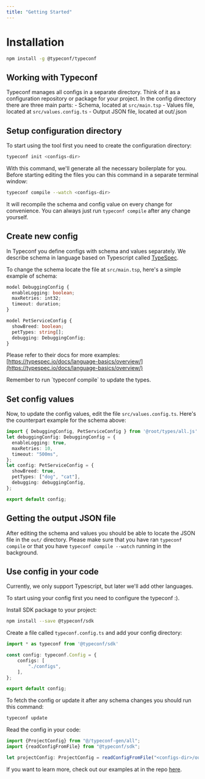 ```yaml
---
title: "Getting Started"
---
```


# Installation

```bash
npm install -g @typeconf/typeconf
```

## Working with Typeconf

Typeconf manages all configs in a separate directory. Think of it as a
configuration repository or package for your project. In the config directory
there are three main parts:
    - Schema, located at `src/main.tsp`
    - Values file, located at `src/values.config.ts`
    - Output JSON file, located at out/<config-name>.json

## Setup configuration directory

To start using the tool first you need to create the configuration directory:

```bash
typeconf init <configs-dir>
```

With this command, we'll generate all the necessary boilerplate for you. Before
starting editing the files you can this command in a separate terminal window:

```bash
typeconf compile --watch <configs-dir>
```

It will recompile the schema and config value on every change for convenience.
You can always just run `typeconf compile` after any change yourself.

## Create new config

In Typeconf you define configs with schema and values separately. We describe
schema in language based on Typescript called [TypeSpec](https://typespec.io).

To change the schema locate the file at `src/main.tsp`, here's a simple example of schema:

```typescript
model DebuggingConfig {
  enableLogging: boolean;
  maxRetries: int32;
  timeout: duration;
}

model PetServiceConfig {
  showBreed: boolean;
  petTypes: string[];
  debugging: DebuggingConfig;
}
```

Please refer to their docs for more examples:
[https://typespec.io/docs/language-basics/overview/](https://typespec.io/docs/language-basics/overview/)

<Info>
  Remember to run `typeconf compile` to update the types.
</Info>

## Set config values

Now, to update the config values, edit the file `src/values.config.ts`.
Here's the counterpart example for the schema above:

```typescript
import { DebuggingConfig, PetServiceConfig } from '@root/types/all.js'
let debuggingConfig: DebuggingConfig = {
  enableLogging: true,
  maxRetries: 10,
  timeout: "500ms",
};
let config: PetServiceConfig = {
  showBreed: true,
  petTypes: ["dog", "cat"],
  debugging: debuggingConfig,
};

export default config;
```

## Getting the output JSON file

After editing the schema and values you should be able to locate the JSON file
in the `out/` directory. Please make sure that you have ran `typeconf compile`
or that you have `typeconf compile --watch` running in the background.

## Use config in your code

<Warning>
  Currently, we only support Typescript, but later we'll add other languages.
</Warning>

To start using your config first you need to configure the typeconf :).

Install SDK package to your project:

```bash
npm install --save @typeconf/sdk
```

Create a file called `typeconf.config.ts` and add your config directory:

```typescript
import * as typeconf from '@typeconf/sdk'

const config: typeconf.Config = {
    configs: [
        "./configs",
    ],
};

export default config;
```

To fetch the config or update it after any schema changes you should run this command:

```bash
typeconf update
```

Read the config in your code:

```typescript
import {ProjectConfig} from "@/typeconf-gen/all";
import {readConfigFromFile} from "@typeconf/sdk";

let projectConfig: ProjectConfig = readConfigFromFile("<configs-dir>/out/config.json");
```

If you want to learn more, check out our examples at in the repo [here](https://github.com/typeconf/typeconf/tree/main/examples).
